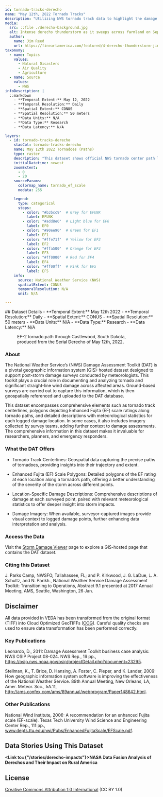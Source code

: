 ```yaml
---
id: tornado-tracks-derecho
name: "May 12th, 2022 Tornado Tracks"
description: "Utilizing NWS tornado track data to highlight the damage of the 05/12/2022 derecho."
media:
  src: ::file ./derecho-background.jpg
  alt: Intense derecho thunderstorm as it sweeps across farmland on September 23, 2018
  author:
    name: Jim Reed
    url: https://fineartamerica.com/featured/4-derecho-thunderstorm-jim-reed-photographyscience-photo-library.html
taxonomy:
  - name: Topics
    values:
      - Natural Disasters
      - Air Quality
      - Agriculture
  - name: Source
    values:
      - NWS
infoDescription: |
  ::markdown
    - **Temporal Extent:** May 12, 2022
    - **Temporal Resolution:** Daily
    - **Spatial Extent:** CONUS 
    - **Spatial Resolution:** 50 meters
    - **Data Units:** N/A
    - **Data Type:** Research
    - **Data Latency:** N/A

layers:
  - id: tornado-tracks-derecho
    stacCol: tornado-tracks-derecho
    name: May 12th 2022 Tornadoes (Paths)
    type: raster
    description: "This dataset shows official NWS tornado center path lines categorized by maximum EF rating."
    initialDatetime: newest
    zoomExtent:
      - 0
      - 20
    sourceParams:
      colormap_name: tornado_ef_scale
      nodata: 255

    legend:
      type: categorical
      stops:
        - color: "#b3bcc9"  # Grey for EFUNK
          label: EFUNK
        - color: "#add8e6"  # Light blue for EF0
          label: EF0
        - color: "#90ee90"  # Green for EF1
          label: EF1
        - color: "#ffe71f"  # Yellow for EF2
          label: EF2
        - color: "#ffa500"  # Orange for EF3
          label: EF3
        - color: "#ff0000"  # Red for EF4
          label: EF4
        - color: "#ff00ff"  # Pink for EF5
          label: EF5
    info:
      source: National Weather Service (NWS)
      spatialExtent: CONUS
      temporalResolution: N/A
      unit: N/A

---
```


<Block>
  <Prose>
  ## Dataset Details
  - **Temporal Extent:** May 12th 2022
  - **Temporal Resolution:** Daily
  - **Spatial Extent:** CONUS
  - **Spatial Resolution:** 50 meters
  - **Data Units:** N/A
  - **Data Type:** Research
  - **Data Latency:** N/A
  </Prose>
<Figure>
  <Map
    center={[-97.0283, 44.7212]}
    zoom={13}
    datasetId='tornado-tracks-derecho'
    layerId='tornado-tracks-derecho'
    dateTime='2022-05-12'
  />
  <Caption
    attrAuthor='NASA'
    attrUrl='https://nasa.gov/'
  >
    EF-2 tornado path through Castlewood, South Dakota, produced from the Serial Derecho of May 12th, 2022.
  </Caption>
</Figure>
</Block>

<Block>
  <Prose>

  ### About

  The National Weather Service’s (NWS) Damage Assessment Toolkit (DAT) is a pivotal geographic information system (GIS)-hosted dataset designed to support post-storm damage surveys conducted by meteorologists. This toolkit plays a crucial role in documenting and analyzing tornado and significant straight-line wind damage across affected areas. Ground-based surveys are carried out to capture this information, which is then geospatially referenced and uploaded to the DAT database. 

  This dataset encompasses comprehensive elements such as tornado track centerlines, polygons depicting Enhanced Fujita (EF) scale ratings along tornado paths, and detailed descriptions with meteorological statistics for each logged damage location. In some cases, it also includes imagery collected by survey teams, adding further context to damage assessments. The comprehensive information in this dataset makes it invaluable for researchers, planners, and emergency responders.

  </Prose>
</Block>

<Block>
  
  <Prose>

  ### What the DAT Offers

  * Tornado Track Centerlines: Geospatial data capturing the precise paths of tornadoes, providing insights into their trajectory and extent.

  * Enhanced Fujita (EF) Scale Polygons: Detailed polygons of the EF rating at each location along a tornado’s path, offering a better understanding of the severity of the storm across different points.
  
  * Location-Specific Damage Descriptions: Comprehensive descriptions of damage at each surveyed point, paired with relevant meteorological statistics to offer deeper insight into storm impacts.
    
  * Damage Imagery: When available, surveyor-captured images provide visual context to logged damage points, further enhancing data interpretation and analysis.
  </Prose>
</Block>

<Block>
  <Prose>
  
  ### Access the Data

  Visit the [Storm Damage Viewer](https://apps.dat.noaa.gov/StormDamage/DamageViewer/) page to explore a GIS-hosted page that contains the DAT dataset.

  </Prose>
</Block>

<Block>
  <Prose>
    
  ### Citing this Dataset

  J. Parks Camp, NWSFO, Tallahassee, FL; and P. Kirkwood, J. G. LaDue, L. A. Schultz, and N. Parikh., National Weather Service Damage Assessment Toolkit: Transitioning to Operations, Abstract 9.1 presented at 2017 Annual Meeting, AMS, Seattle, Washington, 26 Jan.  
  
  </Prose>
</Block>

<Block>
  <Prose>
  
  ## Disclaimer

  All data provided in VEDA has been transformed from the original format (TIFF) into Cloud Optimized GeoTIFFs ([COG](https://www.cogeo.org)). Careful quality checks are used to ensure data transformation has been performed correctly.  
  
  </Prose>
</Block>

<Block>
  <Prose>

  ### Key Publications
  
  Leonardo, D., 2011: Damage Assessment Toolkit business case analysis: NWS OSIP Project 08-024. NWS Rep., 16 pp., https://osip.nws.noaa.gov/osip/projectDetail.php?document=23295.

  Stellman, K., T. Brice, D. Hansing, A. Foster, C. Pieper, and K. Lander, 2009: How geographic information system software is improving the effectiveness of the National Weather Service. 89th Annual Meeting, New Orleans, LA, Amer. Meteor. Soc., 5A.11, http://ams.confex.com/ams/89annual/webprogram/Paper148642.html.
 
  </Prose>
</Block>

<Block>
  <Prose>

  ### Other Publications
  
  National Wind Institute, 2006: A recommendation for an enhanced Fujita scale (EF-scale). Texas Tech University Wind Science and Engineering Center Rep., 111 pp., www.depts.ttu.edu/nwi/Pubs/EnhancedFujitaScale/EFScale.pdf.
 
  </Prose>
</Block>

<Block>
  <Prose>
  
  ## Data Stories Using This Dataset
  
  **<Link to={"/stories/derecho-impacts"}>NASA Data Fusion Analysis of Derechos and Their Impact on Rural America</Link>**

  </Prose>
</Block>

<Block>
  <Prose>
  
  ## License
  
  [Creative Commons Attribution 1.0 International](https://creativecommons.org/publicdomain/zero/1.0/legalcode) (CC BY 1.0)

  </Prose>
</Block>